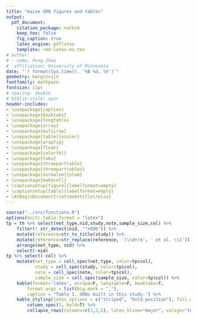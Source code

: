 ```yaml
---
title: "maize GRN figures and tables"
output:
  pdf_document:
    citation_package: natbib
    keep_tex: false
    fig_caption: true
    latex_engine: pdflatex
    template: rmd-latex-ms.tex
# author:
# - name: Peng Zhou
#  affiliation: University of Minnesota
date: "`r format(Sys.time(), '%B %d, %Y')`"
geometry: margin=1in
fontfamily: mathpazo
fontsize: 11pt
# spacing: double
# biblio-style: apsr
header-includes:
- \usepackage{caption}
- \usepackage{booktabs}
- \usepackage{longtable}
- \usepackage{array}
- \usepackage{multirow}
- \usepackage[table]{xcolor}
- \usepackage{wrapfig}
- \usepackage{float}
- \usepackage{colortbl}
- \usepackage{tabu}
- \usepackage{threeparttable}
- \usepackage{threeparttablex}
- \usepackage[normalem]{ulem}
- \usepackage{makecell}
- \captionsetup[figure]{labelformat=empty}
- \captionsetup[table]{labelformat=empty}
- \AtBeginDocument{\let\maketitle\relax}
---
```

\pagenumbering{gobble}


```r
source("../src/functions.R")
options(knitr.table.format = "latex")
tp = th %>% select(net_type,nid,study,note,sample_size,col) %>%
    filter(! str_detect(nid, "^n99b")) %>%
    mutate(reference=str_to_title(study)) %>%
    mutate(reference=str_replace(reference, '(\\d+)$', ' et al. \\1')) %>%
    arrange(net_type, nid) %>%
    select(-nid)
tp %>% select(-col) %>%
    mutate(net_type = cell_spec(net_type, color=tp$col),
           study = cell_spec(study, color=tp$col),
           note = cell_spec(note, color=tp$col),
           sample_size = cell_spec(sample_size, color=tp$col)) %>%
    kable(format='latex', escape=F, longtable=F, booktabs=T,
        format.args = list(big.mark = ","),
        caption = "Table 1. GRNs built in this study.") %>%
    kable_styling(latex_options = c("striped", "hold_position"), full_width = F, font_size = 9) %>%
        column_spec(1, bold=T) %>%
        collapse_rows(columns=c(1,2,5), latex_hline="major", valign="top")
```

